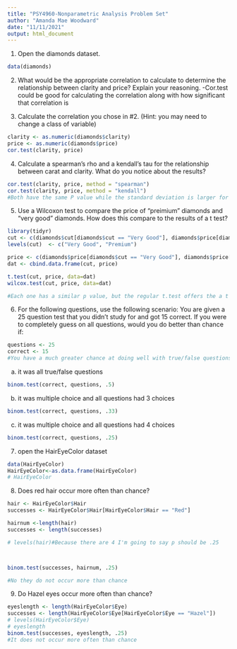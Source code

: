 ```yaml
---
title: "PSY4960-Nonparametric Analysis Problem Set"
author: "Amanda Mae Woodward"
date: "11/11/2021"
output: html_document
---
```

1. Open the diamonds dataset. 
```r
data(diamonds)
```

2. What would be the appropriate correlation to calculate to determine the relationship between clarity and price? 
Explain your reasoning. 
  -Cor.test could be good for calculating the correlation along with how significant that correlation is 
  
3. Calculate the correlation you chose in #2. (Hint: you may need to change a class of variable)
```r
clarity <- as.numeric(diamonds$clarity)
price <- as.numeric(diamonds$price)
cor.test(clarity, price)

```
4. Calculate a spearman's rho and a kendall's tau for the relationship between carat and clarity. What do you notice about the results?
```r
cor.test(clarity, price, method = "spearman")
cor.test(clarity, price, method = "kendall")
#Both have the same P value while the standard deviation is larger for Spearman, and the correlation drawn is also slightly larger with spearman

```
5. Use a Wilcoxon test to compare the price of "preimium" diamonds and "very good" diamonds. How does this compare to the results of a t test?
```r
library(tidyr)
cut <- c(diamonds$cut[diamonds$cut == "Very Good"], diamonds$price[diamonds$cut == "Premium"])
levels(cut)  <- c("Very Good", "Premium")

price <- c(diamonds$price[diamonds$cut == "Very Good"], diamonds$price[diamonds$cut == "Premium"])
dat <- cbind.data.frame(cut, price)

t.test(cut, price, data=dat)
wilcox.test(cut, price, data=dat)

#Each one has a similar p value, but the regular t.test offers the a t value, a degrees of freedom, confidence interval, and a mean of x and y while Wilcox offers a W, the smaller of positive and negative ranks
```

6. For the following questions, use the following scenario: 
You are given a 25 question test that you didn't study for and got 15 correct. If you were to completely guess on all questions, would you do better than chance if: 
```r
questions <- 25
correct <- 15
#You have a much greater chance at doing well with true/false questions than multiple choice questions of either 3 or 4. 
```
a) it was all true/false questions
```r
binom.test(correct, questions, .5)
```
b) it was multiple choice and all questions had 3 choices
```r
binom.test(correct, questions, .33)
```
c) it was multiple choice and all questions had 4 choices
```r
binom.test(correct, questions, .25)
```
7) open the HairEyeColor dataset
```r
data(HairEyeColor)
HairEyeColor<-as.data.frame(HairEyeColor)
# HairEyeColor
```

8) Does red hair occur more often than chance? 
```r
hair <- HairEyeColor$Hair
successes <- HairEyeColor$Hair[HairEyeColor$Hair == "Red"]

hairnum <-length(hair) 
successes <- length(successes)

# levels(hair)#Because there are 4 I'm going to say p should be .25



binom.test(successes, hairnum, .25)

#No they do not occur more than chance

```
9) Do Hazel eyes occur more often than chance?

```r
eyeslength <- length(HairEyeColor$Eye)
successes <- length(HairEyeColor$Eye[HairEyeColor$Eye == "Hazel"])
# levels(HairEyeColor$Eye)
# eyeslength
binom.test(successes, eyeslength, .25)
#It does not occur more often than chance
```
